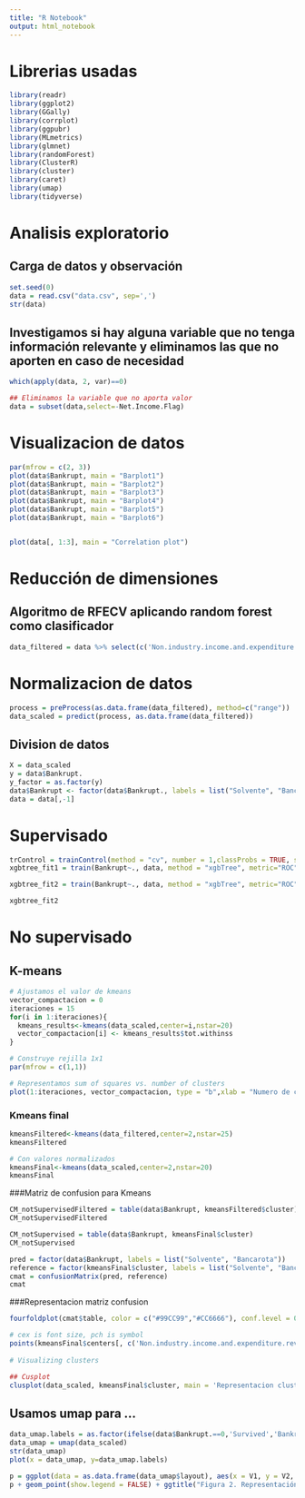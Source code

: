 ```yaml
---
title: "R Notebook"
output: html_notebook
---
```


# Librerias usadas

```r
library(readr)
library(ggplot2)
library(GGally)
library(corrplot)
library(ggpubr)
library(MLmetrics)
library(glmnet)
library(randomForest)
library(ClusterR)
library(cluster)
library(caret)
library(umap)
library(tidyverse)
```
# Analisis exploratorio
## Carga de datos y observación

```r
set.seed(0) 
data = read.csv("data.csv", sep=',')
str(data)
```

## Investigamos si hay alguna variable que no tenga información relevante y eliminamos las que no aporten en caso de necesidad
```r
which(apply(data, 2, var)==0)

## Eliminamos la variable que no aporta valor
data = subset(data,select=-Net.Income.Flag)

```
# Visualizacion de datos

```r
par(mfrow = c(2, 3))
plot(data$Bankrupt, main = "Barplot1")
plot(data$Bankrupt, main = "Barplot2")
plot(data$Bankrupt, main = "Barplot3")
plot(data$Bankrupt, main = "Barplot4")
plot(data$Bankrupt, main = "Barplot5")
plot(data$Bankrupt, main = "Barplot6")


plot(data[, 1:3], main = "Correlation plot")
```

# Reducción de dimensiones

## Algoritmo de RFECV aplicando random forest como clasificador


```r
data_filtered = data %>% select(c('Non.industry.income.and.expenditure.revenue','Persistent.EPS.in.the.Last.Four.Seasons','Per.Share.Net.profit.before.tax..Yuan...','Interest.Expense.Ratio','Borrowing.dependency','Net.profit.before.tax.Paid.in.capital','Cash.Total.Assets','Net.Income.to.Stockholder.s.Equity','Equity.to.Liability'))
```

# Normalizacion de datos
```r
process = preProcess(as.data.frame(data_filtered), method=c("range"))
data_scaled = predict(process, as.data.frame(data_filtered))
```

## Division de datos
```r
X = data_scaled
y = data$Bankrupt.
y_factor = as.factor(y)
data$Bankrupt <- factor(data$Bankrupt., labels = list("Solvente", "Bancarrota"))
data = data[,-1]
```


# Supervisado
```r

trControl = trainControl(method = "cv", number = 1,classProbs = TRUE, summaryFunction = twoClassSummary)
xgbtree_fit1 = train(Bankrupt~., data, method = "xgbTree", metric="ROC", tuneLength=10, trControl=trControl)

xgbtree_fit2 = train(Bankrupt~., data, method = "xgbTree", metric="ROC", tuneLength=3, trControl=trControl)

xgbtree_fit2

``` 

# No supervisado

## K-means
```r
# Ajustamos el valor de kmeans
vector_compactacion = 0
iteraciones = 15
for(i in 1:iteraciones){
  kmeans_results<-kmeans(data_scaled,center=i,nstar=20)
  vector_compactacion[i] <- kmeans_results$tot.withinss
}

# Construye rejilla 1x1
par(mfrow = c(1,1)) 

# Representamos sum of squares vs. number of clusters
plot(1:iteraciones, vector_compactacion, type = "b",xlab = "Numero de clusters", ylab = "Compactacion")
```
### Kmeans final
```r
kmeansFiltered<-kmeans(data_filtered,center=2,nstar=25)
kmeansFiltered

```


```r
# Con valores normalizados
kmeansFinal<-kmeans(data_scaled,center=2,nstar=20)
kmeansFinal

```

###Matriz de confusion para Kmeans
```r

CM_notSupervisedFiltered = table(data$Bankrupt, kmeansFiltered$cluster)
CM_notSupervisedFiltered
```

```r

CM_notSupervised = table(data$Bankrupt, kmeansFinal$cluster)
CM_notSupervised
```


```r
pred = factor(data$Bankrupt, labels = list("Solvente", "Bancarota"))
reference = factor(kmeansFinal$cluster, labels = list("Solvente", "Bancarota"))
cmat = confusionMatrix(pred, reference)
cmat
```
###Representacion matriz confusion
```r
fourfoldplot(cmat$table, color = c("#99CC99","#CC6666"), conf.level = 0, margin=1,main = "Confusion Matrix")
```


```r
# cex is font size, pch is symbol
points(kmeansFinal$centers[, c('Non.industry.income.and.expenditure.revenue','Persistent.EPS.in.the.Last.Four.Seasons')],col = 1:3, pch = 8, cex = 3)
 
# Visualizing clusters

## Cusplot 
clusplot(data_scaled, kmeansFinal$cluster, main = 'Representacion clusters', color=1, labels=2)

```

## Usamos umap para ...

```r
data_umap.labels = as.factor(ifelse(data$Bankrupt.==0,'Survived','Bankrupt'))
data_umap = umap(data_scaled)
str(data_umap)
plot(x = data_umap, y=data_umap.labels)

p = ggplot(data = as.data.frame(data_umap$layout), aes(x = V1, y = V2, colour = data$Bankrupt))
p + geom_point(show.legend = FALSE) + ggtitle("Figura 2. Representación gráfica de los datos (umap).")
```
